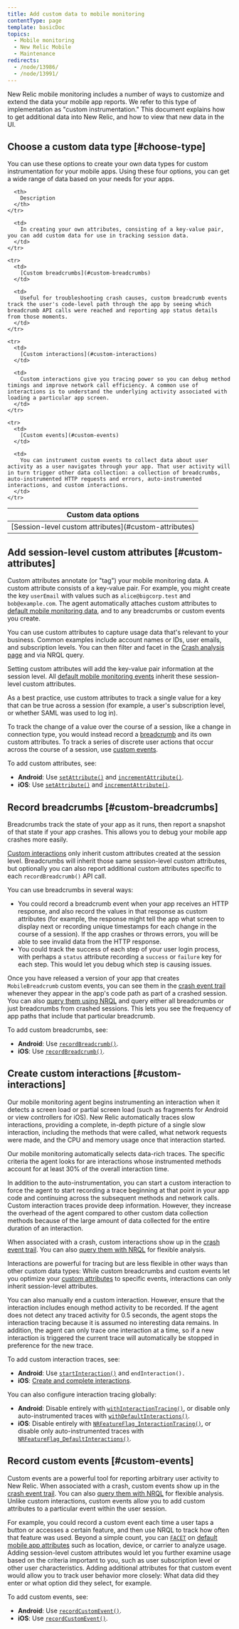 ```yaml
---
title: Add custom data to mobile monitoring
contentType: page
template: basicDoc
topics:
  - Mobile monitoring
  - New Relic Mobile
  - Maintenance
redirects:
  - /node/13986/
  - /node/13991/
---
```


New Relic mobile monitoring includes a number of ways to customize and extend the data your mobile app reports. We refer to this type of implementation as "custom instrumentation." This document explains how to get additional data into New Relic, and how to view that new data in the UI.

## Choose a custom data type [#choose-type]

You can use these options to create your own data types for custom instrumentation for your mobile apps. Using these four options, you can get a wide range of data based on your needs for your apps.

<Table>
  <thead>
    <tr>
      <th style={{ width: "200px" }}>
        Custom data options
      </th>

      <th>
        Description
      </th>
    </tr>
  </thead>

  <tbody>
    <tr>
      <td>
        [Session-level custom attributes](#custom-attributes)
      </td>

      <td>
        In creating your own attributes, consisting of a key-value pair, you can add custom data for use in tracking session data.
      </td>
    </tr>

    <tr>
      <td>
        [Custom breadcrumbs](#custom-breadcrumbs)
      </td>

      <td>
        Useful for troubleshooting crash causes, custom breadcrumb events track the user's code-level path through the app by seeing which breadcrumb API calls were reached and reporting app status details from those moments.
      </td>
    </tr>

    <tr>
      <td>
        [Custom interactions](#custom-interactions)
      </td>

      <td>
        Custom interactions give you tracing power so you can debug method timings and improve network call efficiency. A common use of interactions is to understand the underlying activity associated with loading a particular app screen.
      </td>
    </tr>

    <tr>
      <td>
        [Custom events](#custom-events)
      </td>

      <td>
        You can instrument custom events to collect data about user activity as a user navigates through your app. That user activity will in turn trigger other data collection: a collection of breadcrumbs, auto-instrumented HTTP requests and errors, auto-instrumented interactions, and custom interactions.
      </td>
    </tr>
  </tbody>
</Table>

## Add session-level custom attributes [#custom-attributes]

Custom attributes annotate (or "tag") your mobile monitoring data. A custom attribute consists of a key-value pair. For example, you might create the key `userEmail` with values such as `alice@bigcorp.test` and `bob@example.com`. The agent automatically attaches custom attributes to [default mobile monitoring data](/docs/insights/insights-data-sources/default-data/mobile-default-event-attributes-insights), and to any breadcrumbs or custom events you create.

You can use custom attributes to capture usage data that's relevant to your business. Common examples include account names or IDs, user emails, and subscription levels. You can then filter and facet in the [Crash analysis page](/docs/mobile-monitoring/mobile-monitoring-ui/crashes/crash-analysis-group-filter-your-crashes) and via NRQL query.

Setting custom attributes will add the key-value pair information at the session level. All [default mobile monitoring events](/docs/insights/insights-data-sources/default-data/mobile-default-event-attributes-insights) inherit these session-level custom attributes.

As a best practice, use custom attributes to track a single value for a key that can be true across a session (for example, a user's subscription level, or whether SAML was used to log in).

To track the change of a value over the course of a session, like a change in connection type, you would instead record a [breadcrumb](#custom-breadcrumbs) and its own custom attributes. To track a series of discrete user actions that occur across the course of a session, use [custom events](#custom-events).

To add custom attributes, see:

* **Android**: Use [`setAttribute()`](/docs/mobile-monitoring/new-relic-mobile-android/android-sdk-api/set-attribute) and [`incrementAttribute()`](/docs/mobile-monitoring/new-relic-mobile-android/android-sdk-api/increment-attribute).
* **iOS**: Use [`setAttribute()`](/docs/mobile-monitoring/new-relic-mobile-ios/ios-sdk-api/set-attribute) and [`incrementAttribute()`](/docs/mobile-monitoring/new-relic-mobile-ios/ios-sdk-api/increment-attribute).

## Record breadcrumbs [#custom-breadcrumbs]

Breadcrumbs track the state of your app as it runs, then report a snapshot of that state if your app crashes. This allows you to debug your mobile app crashes more easily.

[Custom interactions](#custom-interactions) only inherit custom attributes created at the session level. Breadcrumbs will inherit those same session-level custom attributes, but optionally you can also report additional custom attributes specific to each `recordBreadcrumb()` API call.

You can use breadcrumbs in several ways:

* You could record a breadcrumb event when your app receives an HTTP response, and also record the values in that response as custom attributes (for example, the response might tell the app what screen to display next or recording unique timestamps for each change in the course of a session). If the app crashes or throws errors, you will be able to see invalid data from the HTTP response.
* You could track the success of each step of your user login process, with perhaps a `status` attribute recording a `success` or `failure` key for each step. This would let you debug which step is causing issues.

Once you have released a version of your app that creates `MobileBreadcrumb` custom events, you can see them in the [crash event trail](/docs/mobile-monitoring/mobile-monitoring-ui/crashes/mobile-crash-event-trail) whenever they appear in the app's code path as part of a crashed session. You can also [query them using NRQL](/docs/insights/nrql-new-relic-query-language/using-nrql/introduction-nrql) and query either all breadcrumbs or just breadcrumbs from crashed sessions. This lets you see the frequency of app paths that include that particular breadcrumb.

To add custom breadcrumbs, see:

* **Android**: Use [`recordBreadcrumb()`](/docs/mobile-monitoring/new-relic-mobile-android/android-sdk-api/recordbreadcrumb).
* **iOS**: Use [`recordBreadcrumb()`](/docs/mobile-monitoring/new-relic-mobile-ios/ios-sdk-api/record-breadcrumb).

## Create custom interactions [#custom-interactions]

Our mobile monitoring agent begins instrumenting an interaction when it detects a screen load or partial screen load (such as fragments for Android or view controllers for iOS). New Relic automatically traces slow interactions, providing a complete, in-depth picture of a single slow interaction, including the methods that were called, what network requests were made, and the CPU and memory usage once that interaction started.

Our mobile monitoring automatically selects data-rich traces. The specific criteria the agent looks for are interactions whose instrumented methods account for at least 30% of the overall interaction time.

In addition to the auto-instrumentation, you can start a custom interaction to force the agent to start recording a trace beginning at that point in your app code and continuing across the subsequent methods and network calls. Custom interaction traces provide deep information. However, they increase the overhead of the agent compared to other custom data collection methods because of the large amount of data collected for the entire duration of an interaction.

When associated with a crash, custom interactions show up in the [crash event trail](/docs/mobile-monitoring/mobile-monitoring-ui/crashes/mobile-crash-event-trail). You can also [query them with NRQL](/docs/insights/nrql-new-relic-query-language/using-nrql/introduction-nrql) for flexible analysis.

Interactions are powerful for tracing but are less flexible in other ways than other custom data types: While custom breadcrumbs and custom events let you optimize your [custom attributes](/docs/insights/insights-data-sources/custom-events/insert-custom-events-attributes-mobile-data) to specific events, interactions can only inherit session-level attributes.

You can also manually end a custom interaction. However, ensure that the interaction includes enough method activity to be recorded. If the agent does not detect any traced activity for 0.5 seconds, the agent stops the interaction tracing because it is assumed no interesting data remains. In addition, the agent can only trace one interaction at a time, so if a new interaction is triggered the current trace will automatically be stopped in preference for the new trace.

To add custom interaction traces, see:

* **Android**: Use [`startInteraction()`](/docs/mobile-monitoring/new-relic-mobile-android/android-sdk-api/start-interaction) and `endInteraction().`
* **iOS**: [Create and complete interactions](/docs/mobile-monitoring/new-relic-mobile-ios/api-guides/work-ios-sdk-api#objc-interactions).

You can also configure interaction tracing globally:

* **Android**: Disable entirely with [`withInteractionTracing()`](/docs/mobile-monitoring/new-relic-mobile-android/android-sdk-api/with-interaction-tracing), or disable only auto-instrumented traces with [`withDefaultInteractions()`](/docs/mobile-monitoring/new-relic-mobile-android/install-configure/android-agent-configuration-feature-flags#ff-withDefaultInteractions).
* **iOS**: Disable entirely with [`NRFeatureFlag_InteractionTracing()`](/docs/mobile-monitoring/new-relic-mobile-ios/api-guides/ios-agent-configuration-feature-flags#interactionTracing), or disable only auto-instrumented traces with [`NRFeatureFlag_DefaultInteractions()`](/docs/mobile-monitoring/new-relic-mobile-ios/api-guides/ios-agent-configuration-feature-flags#defaultInteractions).

## Record custom events [#custom-events]

Custom events are a powerful tool for reporting arbitrary user activity to New Relic. When associated with a crash, custom events show up in the [crash event trail](/docs/mobile-monitoring/mobile-monitoring-ui/crashes/mobile-crash-event-trail). You can also [query them with NRQL](/docs/insights/nrql-new-relic-query-language/using-nrql/introduction-nrql) for flexible analysis. Unlike custom interactions, custom events allow you to add custom attributes to a particular event within the user session.

For example, you could record a custom event each time a user taps a button or accesses a certain feature, and then use NRQL to track how often that feature was used. Beyond a simple count, you can [`FACET`](/docs/insights/nrql-new-relic-query-language/nrql-resources/nrql-syntax-components-functions#sel-facet) on [default mobile app attributes](/docs/insights/insights-data-sources/default-data/mobile-default-event-attributes-insights) such as location, device, or carrier to analyze usage. Adding session-level custom attributes would let you further examine usage based on the criteria important to you, such as user subscription level or other user characteristics. Adding additional attributes for that custom event would allow you to track user behavior more closely: What data did they enter or what option did they select, for example.

To add custom events, see:

* **Android**: Use [`recordCustomEvent()`](/docs/mobile-monitoring/new-relic-mobile-android/android-sdk-api/record-custom-event).
* **iOS**: Use [`recordCustomEvent()`](/docs/mobile-monitoring/new-relic-mobile-ios/ios-sdk-api/record-custom-event).
